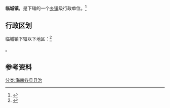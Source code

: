 {{中国乡级行政区|46/90/24/100/000}}

'''临城镇'''，是{{PRC admin/fullname|46/90/24/100/000|3}}下辖的一个[[乡镇|乡镇]]级行政单位。<ref>{{PRC admin/ref sgc|{{PRC admin/parent|46/90/24/100/000}}}}</ref>

== 行政区划 ==

临城镇下辖以下地区：<ref>{{PRC admin/ref sgc|46/90/24/100/000}}</ref>

{{PRC admin/children|46/90/24/100/000}}。

== 参考资料 ==

{{reflist}}

{{PRC admin/navcat|46/90/24/100/000}}
{{海南行政区划小作品}}
[[分类:海南各县县治|分类:海南各县县治]]